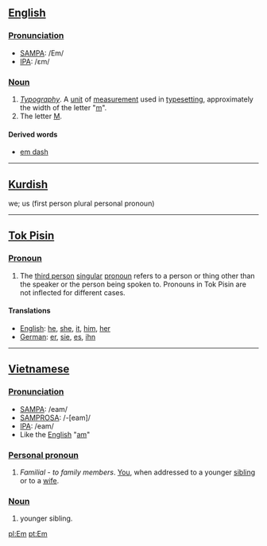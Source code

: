 == [[English]] ==

=== [[Pronunciation]] ===
*[[SAMPA]]: /Em/
*[[International Phonetic Alphabet|IPA]]: /ɛm/

=== [[Noun]] ===
#''[[Typography]]''. A [[unit]] of [[measure]]ment used in [[typesetting]], approximately the width of the letter "[[m]]".
#The letter [[M]].

==== Derived words ====
*[[em dash]]

-----

== [[Kurdish]] ==
we; us (first person plural personal pronoun)


-----

== [[Tok Pisin]] ==

=== [[Pronoun]] ===
#The [[third person]] [[singular]] [[pronoun]] refers to a person or thing other than the speaker or the person being spoken to. Pronouns in Tok Pisin are not inflected for different cases.

==== Translations ====
*[[English]]: [[he]], [[she]], [[it]], [[him]], [[her]]
*[[German]]: [[er]], [[sie]], [[es]], [[ihn]]

-----

== [[Vietnamese]] ==

=== [[Pronunciation]] ===
*[[SAMPA]]: /eam/
*[[SAMPROSA]]: /-<nowiki>[</nowiki>eam<nowiki>]</nowiki>/
*[[International Phonetic Alphabet|IPA]]: /eam/
*Like the [[English]] "[[Am#English|am]]"

=== [[Personal pronoun]] ===
#''Familial'' - ''to family members''. [[You]], when addressed to a younger [[sibling]] or to a [[wife]].

=== [[Noun]] ===
#younger sibling.

[[pl:Em]]
[[pt:Em]]